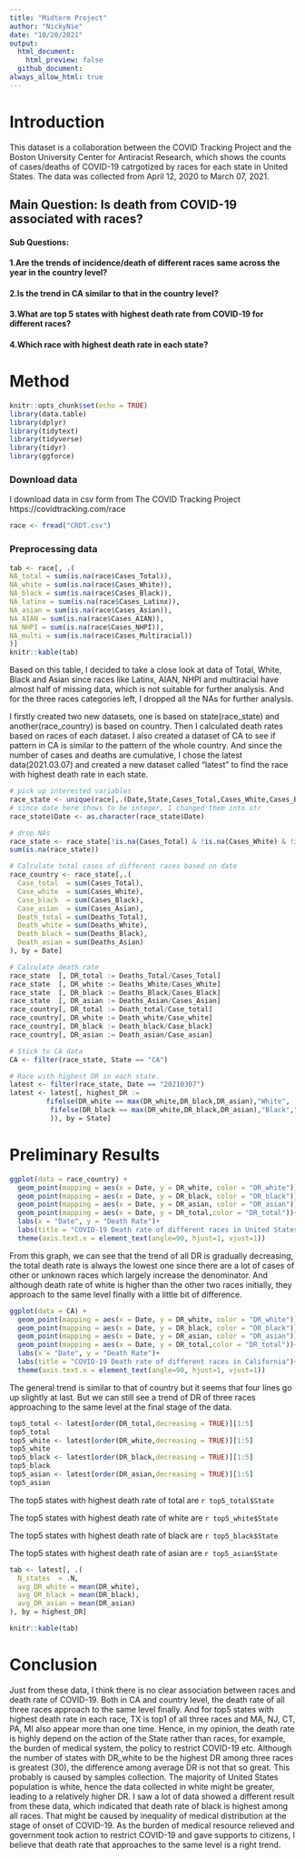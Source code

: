 ```yaml
---
title: "Midterm Project"
author: "NickyNie"
date: "10/20/2021"
output:
  html_document:
    html_preview: false
  github_document:
always_allow_html: true
---
```


# Introduction
This dataset is a collaboration between the COVID Tracking Project and the Boston University Center for Antiracist Research, which shows the counts of cases/deaths of COVID-19 catrgotized by races for each state in United States. The data was collected from April 12, 2020 to March 07, 2021. 

## Main Question: Is death from COVID-19 associated with races?

#### Sub Questions:
#### 1.Are the trends of incidence/death of different races same across the year in the country level?
#### 2.Is the trend in CA similar to that in the country level?
#### 3.What are top 5 states with highest death rate from COVID-19 for different races?
#### 4.Which race with highest death rate in each state?



# Method
```r
knitr::opts_chunk$set(echo = TRUE)
library(data.table)
library(dplyr)
library(tidytext)
library(tidyverse)
library(tidyr)
library(ggforce)
```

### Download data
I download data in csv form from The COVID Tracking Project https://covidtracking.com/race
```r
race <- fread("CRDT.csv")
```

### Preprocessing data

```r
tab <- race[, .(
NA_total = sum(is.na(race$Cases_Total)),
NA_white = sum(is.na(race$Cases_White)),
NA_black = sum(is.na(race$Cases_Black)),
NA_latinx = sum(is.na(race$Cases_Latinx)),
NA_asian = sum(is.na(race$Cases_Asian)),
NA_AIAN = sum(is.na(race$Cases_AIAN)),
NA_NHPI = sum(is.na(race$Cases_NHPI)),
NA_multi = sum(is.na(race$Cases_Multiracial))
)]
knitr::kable(tab)
```

Based on this table, I decided to take a close look at data of Total, White, Black and Asian since races like Latinx, AIAN, NHPI and multiracial have almost half of missing data, which is not suitable for further analysis. And for the three races categories left, I dropped all the NAs for further analysis. 

I firstly created two new datasets, one is based on state(race_state) and another(race_country) is based on country. Then I calculated death rates based on races of each dataset. I also created a dataset of CA to see if pattern in CA is similar to the pattern of the whole country. And since the number of cases and deaths are cumulative, I chose the latest data(2021.03.07) and created a new dataset called "latest" to find the race with highest death rate in each state.


```r
# pick up interested variables
race_state <- unique(race[,.(Date,State,Cases_Total,Cases_White,Cases_Black,Cases_Asian,Deaths_Total,Deaths_White,Deaths_Black,Deaths_Asian)])
# since date here shows to be integer, I changed them into str
race_state$Date <- as.character(race_state$Date)

# drop NAs
race_state <- race_state[!is.na(Cases_Total) & !is.na(Cases_White) & !is.na(Cases_Black) & !is.na(Cases_Asian) & !is.na(Deaths_Total) & !is.na(Deaths_White) & !is.na(Deaths_Black) & !is.na(Deaths_Asian)]
sum(is.na(race_state))

# Calculate total cases of different races based on date
race_country <- race_state[,.(
  Case_total  = sum(Cases_Total),
  Case_white  = sum(Cases_White),
  Case_black  = sum(Cases_Black),
  Case_asian  = sum(Cases_Asian),
  Death_total = sum(Deaths_Total),
  Death_white = sum(Deaths_White),
  Death_black = sum(Deaths_Black),
  Death_asian = sum(Deaths_Asian)
), by = Date]

# Calculate death rate
race_state  [, DR_total := Deaths_Total/Cases_Total]
race_state  [, DR_white := Deaths_White/Cases_White]
race_state  [, DR_black := Deaths_Black/Cases_Black]
race_state  [, DR_asian := Deaths_Asian/Cases_Asian]
race_country[, DR_total := Death_total/Case_total]
race_country[, DR_white := Death_white/Case_white]
race_country[, DR_black := Death_black/Case_black]
race_country[, DR_asian := Death_asian/Case_asian]

# Stick to CA data
CA <- filter(race_state, State == "CA")

# Race with highest DR in each state.
latest <- filter(race_state, Date == "20210307")
latest <- latest[, highest_DR := 
         fifelse(DR_white == max(DR_white,DR_black,DR_asian),"White",
          fifelse(DR_black == max(DR_white,DR_black,DR_asian),"Black","Asian"
          )), by = State]
```


# Preliminary Results
```r
ggplot(data = race_country) + 
  geom_point(mapping = aes(x = Date, y = DR_white, color = "DR_white"))+
  geom_point(mapping = aes(x = Date, y = DR_black, color = "DR_black"))+
  geom_point(mapping = aes(x = Date, y = DR_asian, color = "DR_asian"))+
  geom_point(mapping = aes(x = Date, y = DR_total,color = "DR_total"))+
  labs(x = "Date", y = "Death Rate")+
  labs(title = "COVID-19 Death rate of different races in United States")+
  theme(axis.text.x = element_text(angle=90, hjust=1, vjust=1))
```

From this graph, we can see that the trend of all DR is gradually decreasing, the total death rate is always the lowest one since there are a lot of cases of other or unknown races which largely increase the denominator. And although death rate of white is higher than the other two races initially, they approach to the same level finally with a little bit of difference.

```r
ggplot(data = CA) + 
  geom_point(mapping = aes(x = Date, y = DR_white, color = "DR_white"))+
  geom_point(mapping = aes(x = Date, y = DR_black, color = "DR_black"))+
  geom_point(mapping = aes(x = Date, y = DR_asian, color = "DR_asian"))+
  geom_point(mapping = aes(x = Date, y = DR_total,color = "DR_total"))+
  labs(x = "Date", y = "Death Rate")+
  labs(title = "COVID-19 Death rate of different races in California")+
  theme(axis.text.x = element_text(angle=90, hjust=1, vjust=1))
```

The general trend is similar to that of country but it seems that four lines go up slightly at last. But we can still see a trend of DR of three races approaching to the same level at the final stage of the data.

```r
top5_total <- latest[order(DR_total,decreasing = TRUE)][1:5]
top5_total
top5_white <- latest[order(DR_white,decreasing = TRUE)][1:5]
top5_white
top5_black <- latest[order(DR_black,decreasing = TRUE)][1:5]
top5_black
top5_asian <- latest[order(DR_asian,decreasing = TRUE)][1:5]
top5_asian
```

The top5 states with highest death rate of total are  `r top5_total$State`

The top5 states with highest death rate of white are  `r top5_white$State`

The top5 states with highest death rate of black are  `r top5_black$State`

The top5 states with highest death rate of asian are  `r top5_asian$State`

```r
tab <- latest[, .(
  N_states  = .N,
  avg_DR_white = mean(DR_white),
  avg_DR_black = mean(DR_black),
  avg_DR_asian = mean(DR_asian)
), by = highest_DR]

knitr::kable(tab)
```


# Conclusion
Just from these data, I think there is no clear association between races and death rate of COVID-19. Both in CA and country level, the death rate of all three races approach to the same level finally. And for top5 states with highest death rate in each race, TX is top1 of all three races and MA, NJ, CT, PA, MI also appear more than one time. Hence, in my opinion, the death rate is highly depend on the action of the State rather than races, for example, the burden of medical system, the policy to restrict COVID-19 etc. Although the number of states with DR_white to be the highest DR among three races is greatest (30), the difference among average DR is not that so great. This probably is caused by samples collection. The majority of United States population is white, hence the data collected in white might be greater, leading to a relatively higher DR.
I saw a lot of data showed a different result from these data, which indicated that death rate of black is highest among all races. That might be caused by inequality of medical distribution at the stage of onset of COVID-19. As the burden of medical resource relieved and government took action to restrict COVID-19 and gave supports to citizens, I believe that death rate that approaches to the same level is a right trend.